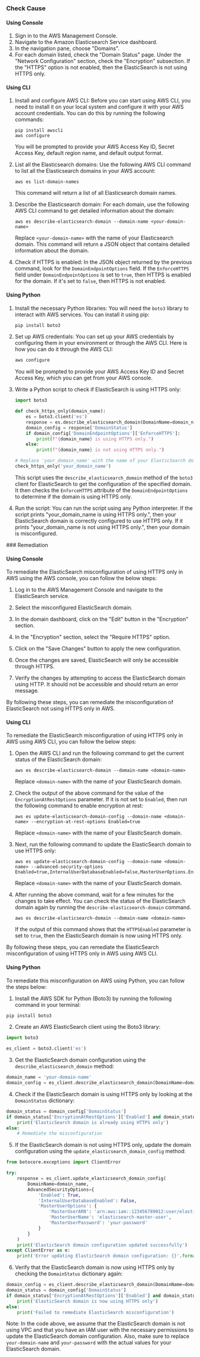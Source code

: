 

<Tabs><Tab title='Cause'>
### Check Cause

#### Using Console

1. Sign in to the AWS Management Console.
2. Navigate to the Amazon Elasticsearch Service dashboard.
3. In the navigation pane, choose "Domains".
4. For each domain listed, check the "Domain Status" page. Under the "Network Configuration" section, check the "Encryption" subsection. If the "HTTPS" option is not enabled, then the ElasticSearch is not using HTTPS only.

#### Using CLI

1. Install and configure AWS CLI: Before you can start using AWS CLI, you need to install it on your local system and configure it with your AWS account credentials. You can do this by running the following commands:

   ```
   pip install awscli
   aws configure
   ```
   You will be prompted to provide your AWS Access Key ID, Secret Access Key, default region name, and default output format.

2. List all the Elasticsearch domains: Use the following AWS CLI command to list all the Elasticsearch domains in your AWS account:

   ```
   aws es list-domain-names
   ```
   This command will return a list of all Elasticsearch domain names.

3. Describe the Elasticsearch domain: For each domain, use the following AWS CLI command to get detailed information about the domain:

   ```
   aws es describe-elasticsearch-domain --domain-name <your-domain-name>
   ```
   Replace `<your-domain-name>` with the name of your Elasticsearch domain. This command will return a JSON object that contains detailed information about the domain.

4. Check if HTTPS is enabled: In the JSON object returned by the previous command, look for the `DomainEndpointOptions` field. If the `EnforceHTTPS` field under `DomainEndpointOptions` is set to `true`, then HTTPS is enabled for the domain. If it's set to `false`, then HTTPS is not enabled.

#### Using Python

1. Install the necessary Python libraries: You will need the `boto3` library to interact with AWS services. You can install it using pip:

   ```python
   pip install boto3
   ```

2. Set up AWS credentials: You can set up your AWS credentials by configuring them in your environment or through the AWS CLI. Here is how you can do it through the AWS CLI:

   ```bash
   aws configure
   ```

   You will be prompted to provide your AWS Access Key ID and Secret Access Key, which you can get from your AWS console.

3. Write a Python script to check if ElasticSearch is using HTTPS only:

   ```python
   import boto3

   def check_https_only(domain_name):
       es = boto3.client('es')
       response = es.describe_elasticsearch_domain(DomainName=domain_name)
       domain_config = response['DomainStatus']
       if domain_config['DomainEndpointOptions']['EnforceHTTPS']:
           print(f"{domain_name} is using HTTPS only.")
       else:
           print(f"{domain_name} is not using HTTPS only.")

   # Replace 'your_domain_name' with the name of your ElasticSearch domain
   check_https_only('your_domain_name')
   ```

   This script uses the `describe_elasticsearch_domain` method of the `boto3` client for ElasticSearch to get the configuration of the specified domain. It then checks the `EnforceHTTPS` attribute of the `DomainEndpointOptions` to determine if the domain is using HTTPS only.

4. Run the script: You can run the script using any Python interpreter. If the script prints "your_domain_name is using HTTPS only.", then your ElasticSearch domain is correctly configured to use HTTPS only. If it prints "your_domain_name is not using HTTPS only.", then your domain is misconfigured.

</Tab>

<Tab title='Remediation'>
### Remediation

#### Using Console

To remediate the ElasticSearch misconfiguration of using HTTPS only in AWS using the AWS console, you can follow the below steps:

1. Log in to the AWS Management Console and navigate to the ElasticSearch service.

2. Select the misconfigured ElasticSearch domain.

3. In the domain dashboard, click on the "Edit" button in the "Encryption" section.

4. In the "Encryption" section, select the "Require HTTPS" option.

5. Click on the "Save Changes" button to apply the new configuration.

6. Once the changes are saved, ElasticSearch will only be accessible through HTTPS.

7. Verify the changes by attempting to access the ElasticSearch domain using HTTP. It should not be accessible and should return an error message.

By following these steps, you can remediate the misconfiguration of ElasticSearch not using HTTPS only in AWS.

#### Using CLI

To remediate the ElasticSearch misconfiguration of using HTTPS only in AWS using AWS CLI, you can follow the below steps:

1. Open the AWS CLI and run the following command to get the current status of the ElasticSearch domain:

   ```
   aws es describe-elasticsearch-domain --domain-name <domain-name>
   ```

   Replace `<domain-name>` with the name of your ElasticSearch domain.

2. Check the output of the above command for the value of the `EncryptionAtRestOptions` parameter. If it is not set to `Enabled`, then run the following command to enable encryption at rest:

   ```
   aws es update-elasticsearch-domain-config --domain-name <domain-name> --encryption-at-rest-options Enabled=true
   ```

   Replace `<domain-name>` with the name of your ElasticSearch domain.

3. Next, run the following command to update the ElasticSearch domain to use HTTPS only:

   ```
   aws es update-elasticsearch-domain-config --domain-name <domain-name> --advanced-security-options Enabled=true,InternalUserDatabaseEnabled=false,MasterUserOptions.Enabled=false,NodeToNodeEncryptionOptions.Enabled=false,EncryptionAtRestOptions.Enabled=true,HTTPSEnabled=true
   ```

   Replace `<domain-name>` with the name of your ElasticSearch domain.

4. After running the above command, wait for a few minutes for the changes to take effect. You can check the status of the ElasticSearch domain again by running the `describe-elasticsearch-domain` command.

   ```
   aws es describe-elasticsearch-domain --domain-name <domain-name>
   ```

   If the output of this command shows that the `HTTPSEnabled` parameter is set to `true`, then the ElasticSearch domain is now using HTTPS only.

By following these steps, you can remediate the ElasticSearch misconfiguration of using HTTPS only in AWS using AWS CLI.

#### Using Python

To remediate this misconfiguration on AWS using Python, you can follow the steps below:

1. Install the AWS SDK for Python (Boto3) by running the following command in your terminal:

```python
pip install boto3
```

2. Create an AWS ElasticSearch client using the Boto3 library:

```python
import boto3

es_client = boto3.client('es')
```

3. Get the ElasticSearch domain configuration using the `describe_elasticsearch_domain` method:

```python
domain_name = 'your-domain-name'
domain_config = es_client.describe_elasticsearch_domain(DomainName=domain_name)
```

4. Check if the ElasticSearch domain is using HTTPS only by looking at the `DomainStatus` dictionary:

```python
domain_status = domain_config['DomainStatus']
if domain_status['EncryptionAtRestOptions']['Enabled'] and domain_status['NodeToNodeEncryptionOptions']['Enabled'] and domain_status['AdvancedSecurityOptions']['Enabled']:
    print('ElasticSearch domain is already using HTTPS only')
else:
    # Remediate the misconfiguration
```

5. If the ElasticSearch domain is not using HTTPS only, update the domain configuration using the `update_elasticsearch_domain_config` method:

```python
from botocore.exceptions import ClientError

try:
    response = es_client.update_elasticsearch_domain_config(
        DomainName=domain_name,
        AdvancedSecurityOptions={
            'Enabled': True,
            'InternalUserDatabaseEnabled': False,
            'MasterUserOptions': {
                'MasterUserARN': 'arn:aws:iam::123456789012:user/elasticsearch-master-user',
                'MasterUserName': 'elasticsearch-master-user',
                'MasterUserPassword': 'your-password'
            }
        }
    )
    print('ElasticSearch domain configuration updated successfully')
except ClientError as e:
    print('Error updating ElasticSearch domain configuration: {}'.format(e))
```

6. Verify that the ElasticSearch domain is now using HTTPS only by checking the `DomainStatus` dictionary again:

```python
domain_config = es_client.describe_elasticsearch_domain(DomainName=domain_name)
domain_status = domain_config['DomainStatus']
if domain_status['EncryptionAtRestOptions']['Enabled'] and domain_status['NodeToNodeEncryptionOptions']['Enabled'] and domain_status['AdvancedSecurityOptions']['Enabled']:
    print('ElasticSearch domain is now using HTTPS only')
else:
    print('Failed to remediate ElasticSearch misconfiguration')
```

Note: In the code above, we assume that the ElasticSearch domain is not using VPC and that you have an IAM user with the necessary permissions to update the ElasticSearch domain configuration. Also, make sure to replace `your-domain-name` and `your-password` with the actual values for your ElasticSearch domain.


</Tab>
</Tabs>